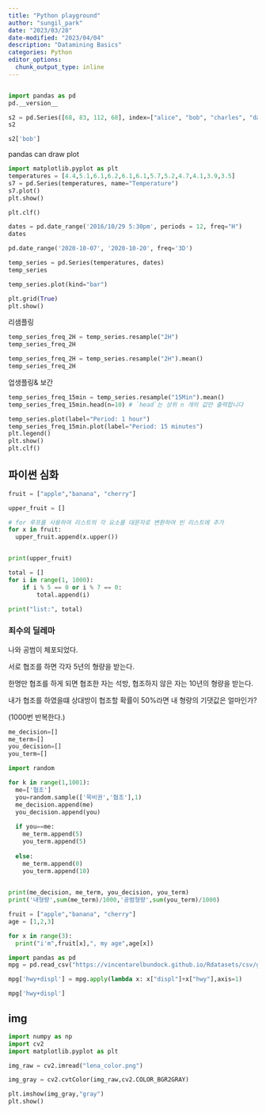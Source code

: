 ```yaml
---
title: "Python playground"
author: "sungil_park"
date: "2023/03/28"
date-modified: "2023/04/04"
description: "Datamining Basics"
categories: Python
editor_options: 
  chunk_output_type: inline
---
```


```r

```

```python
import pandas as pd
pd.__version__
```

```python
s2 = pd.Series([68, 83, 112, 68], index=["alice", "bob", "charles", "darwin"])
s2
```

```python
s2['bob']
```

pandas can draw plot

```python
import matplotlib.pyplot as plt
temperatures = [4.4,5.1,6.1,6.2,6.1,6.1,5.7,5.2,4.7,4.1,3.9,3.5]
s7 = pd.Series(temperatures, name="Temperature")
s7.plot()
plt.show()

plt.clf()
```

```python
dates = pd.date_range('2016/10/29 5:30pm', periods = 12, freq="H")
dates
```

```python
pd.date_range('2020-10-07', '2020-10-20', freq='3D')
```

```python
temp_series = pd.Series(temperatures, dates)
temp_series

temp_series.plot(kind="bar")

plt.grid(True)
plt.show()
```

리샘플링

```python
temp_series_freq_2H = temp_series.resample("2H")
temp_series_freq_2H

temp_series_freq_2H = temp_series.resample("2H").mean()
temp_series_freq_2H
```

업생플링& 보간

```python
temp_series_freq_15min = temp_series.resample("15Min").mean()
temp_series_freq_15min.head(n=10) # `head`는 상위 n 개의 값만 출력합니다
```

```python
temp_series.plot(label="Period: 1 hour")
temp_series_freq_15min.plot(label="Period: 15 minutes")
plt.legend()
plt.show()
plt.clf()
```

## 파이썬 심화

```python
fruit = ["apple","banana", "cherry"]

upper_fruit = []

# for 루프를 사용하여 리스트의 각 요소를 대문자로 변환하여 빈 리스트에 추가
for x in fruit:
  upper_fruit.append(x.upper())


print(upper_fruit)
```

```python
total = []
for i in range(1, 1000):
    if i % 5 == 0 or i % 7 == 0:
        total.append(i)

print("list:", total)
```

### 죄수의 딜레마

나와 공범이 체포되었다.

서로 협조를 하면 각자 5년의 형량을 받는다.

한명만 협조를 하게 되면 협조한 자는 석방, 협조하지 않은 자는 10년의 형량을 받는다.

내가 협조를 하였을떄 상대방이 협조할 확률이 50%라면 내 형량의 기댓값은 얼마인가?

(1000번 반복한다.)

```python
me_decision=[]
me_term=[]
you_decision=[]
you_term=[]

import random

for k in range(1,1001):
  me=['협조']
  you=random.sample(['묵비권','협조'],1)
  me_decision.append(me)
  you_decision.append(you)
  
  if you==me:
    me_term.append(5)
    you_term.append(5)
    
  else:
    me_term.append(0)
    you_term.append(10)

    
print(me_decision, me_term, you_decision, you_term)
print('내형량',sum(me_term)/1000,'공범형량',sum(you_term)/1000)
```

```python
fruit = ["apple","banana", "cherry"]
age = [1,2,3]

for x in range(3):
  print("i'm",fruit[x],", my age",age[x])
```

```python
import pandas as pd
mpg = pd.read_csv("https://vincentarelbundock.github.io/Rdatasets/csv/ggplot2/mpg.csv")
```

```python
mpg['hwy+displ'] = mpg.apply(lambda x: x["displ"]+x["hwy"],axis=1)
```

```python
mpg['hwy+displ']
```

## img

```python
import numpy as np
import cv2
import matplotlib.pyplot as plt
```

```python
img_raw = cv2.imread("lena_color.png")
```

```python
img_gray = cv2.cvtColor(img_raw,cv2.COLOR_BGR2GRAY)
```

```python
plt.imshow(img_gray,"gray")
plt.show()
```









